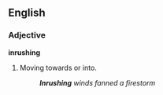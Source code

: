 ==English==

===Adjective===
'''inrushing'''

# Moving towards or into.
#:'''''Inrushing''' winds fanned a firestorm''